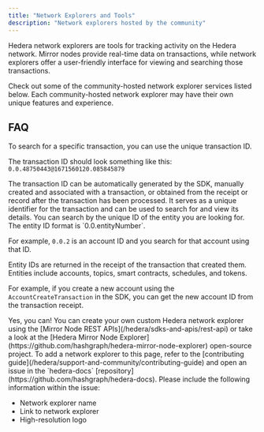 ---
title: "Network Explorers and Tools"
description: "Network explorers hosted by the community"
---


Hedera network explorers are tools for tracking activity on the Hedera network. Mirror nodes provide real-time data on transactions, while network explorers offer a user-friendly interface for viewing and searching those transactions.

Check out some of the community-hosted network explorer services listed below. Each community-hosted network explorer may have their own unique features and experience.

<Columns cols={2}>
  <Card
    title="NETWORK EXPLORER"
    href="https://explorer.arkhia.io/#/mainnet/dashboard"
    arrow
    img="/images/networks/community-mirror-nodes/community-mirror-nodes-1.png"
  />
    
  <Card
    title="NETWORK EXPLORER"
    href="https://app.dragonglass.me/hedera/home"
    arrow
    img="/images/networks/community-mirror-nodes/community-mirror-nodes-2.png"
  />
    
  <Card
    title="NETWORK EXPLORER"
    href="https://hashscan.io/"
    arrow
    img="/images/networks/community-mirror-nodes/community-mirror-nodes-3.png"
  />
    
  <Card
    title="NETWORK EXPLORER"
    href="https://hederaexplorer.io/"
    arrow
    img="/images/networks/community-mirror-nodes/community-mirror-nodes-4.png"
  />
    
</Columns>

## FAQ

<AccordionGroup>
<Accordion title="How do I search for a transaction?">
To search for a specific transaction, you can use the unique transaction ID.

The transaction ID should look something like this: `0.0.48750443@1671560120.085845879`
</Accordion>

<Accordion title="How do I get the transaction ID?">
The transaction ID can be automatically generated by the SDK, manually created and associated with a transaction, or obtained from the receipt or record after the transaction has been processed. It serves as a unique identifier for the transaction and can be used to search for and view its details.
</Accordion>

<Accordion title="How do I search for an entity (account, topic, tokens, smart contracts)?">
You can search by the unique ID of the entity you are looking for. The entity ID format is `0.0.entityNumber`.

For example, `0.0.2` is an account ID and you search for that account using that ID.
</Accordion>

<Accordion title="How do I get the entity ID?">
Entity IDs are returned in the receipt of the transaction that created them. Entities include accounts, topics, smart contracts, schedules, and tokens.

For example, if you create a new account using the `AccountCreateTransaction` in the SDK, you can get the new account ID from the transaction receipt.
</Accordion>

<Accordion title="Can I host my own Hedera network explorer?">
Yes, you can! You can create your own custom Hedera network explorer using the [Mirror Node REST APIs](/hedera/sdks-and-apis/rest-api) or take a look at the [Hedera Mirror Node Explorer](https://github.com/hashgraph/hedera-mirror-node-explorer) open-source project.
</Accordion>

<Accordion title="How can I add a network explorer to this page?">
To add a network explorer to this page, refer to the [contributing guide](/hedera/support-and-community/contributing-guide) and open an issue in the `hedera-docs` [repository](https://github.com/hashgraph/hedera-docs). Please include the following information within the issue:

* Network explorer name
* Link to network explorer
* High-resolution logo
</Accordion>
</AccordionGroup>
